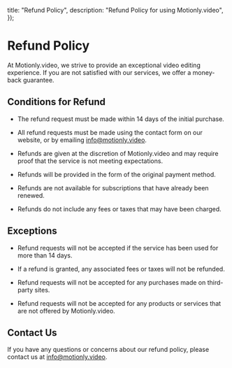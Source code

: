   title: "Refund Policy",
  description: "Refund Policy for using Motionly.video",
});

# Refund Policy

At Motionly.video, we strive to provide an exceptional video editing experience. If you are not satisfied with our services, we offer a money-back guarantee.

## Conditions for Refund

* The refund request must be made within 14 days of the initial purchase.

* All refund requests must be made using the contact form on our website, or by emailing info@motionly.video.

* Refunds are given at the discretion of Motionly.video and may require proof that the service is not meeting expectations.

* Refunds will be provided in the form of the original payment method.

* Refunds are not available for subscriptions that have already been renewed.

* Refunds do not include any fees or taxes that may have been charged.

## Exceptions

* Refund requests will not be accepted if the service has been used for more than 14 days.

* If a refund is granted, any associated fees or taxes will not be refunded.

* Refund requests will not be accepted for any purchases made on third-party sites.

* Refund requests will not be accepted for any products or services that are not offered by Motionly.video.

## Contact Us

If you have any questions or concerns about our refund policy, please contact us at info@motionly.video.